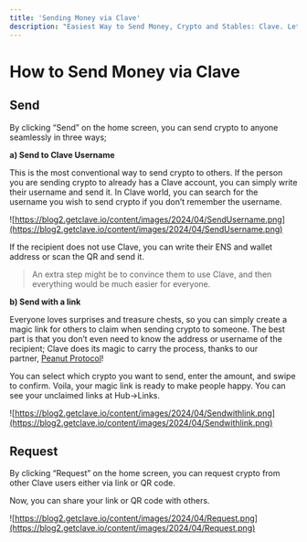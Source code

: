 ```yaml
---
title: 'Sending Money via Clave'
description: "Easiest Way to Send Money, Crypto and Stables: Clave. Let's learn how easy it is:"
---
```


# How to Send Money via Clave

## **Send**

By clicking “Send” on the home screen, you can send crypto to anyone seamlessly in three ways;

**a) Send to Clave Username**

This is the most conventional way to send crypto to others. If the person you are sending crypto to already has a Clave account, you can simply write their username and send it. In Clave world, you can search for the username you wish to send crypto if you don’t remember the username.

![https://blog2.getclave.io/content/images/2024/04/SendUsername.png](https://blog2.getclave.io/content/images/2024/04/SendUsername.png)

If the recipient does not use Clave, you can write their ENS and wallet address or scan the QR and send it.

> An extra step might be to convince them to use Clave, and then everything would be much easier for everyone.
> 

**b) Send with a link**

Everyone loves surprises and treasure chests, so you can simply create a magic link for others to claim when sending crypto to someone. The best part is that you don’t even need to know the address or username of the recipient; Clave does its magic to carry the process, thanks to our partner, [Peanut Protocol](https://peanut.to/?ref=blog2.getclave.io)!

You can select which crypto you want to send, enter the amount, and swipe to confirm. Voila, your magic link is ready to make people happy. You can see your unclaimed links at Hub->Links.

![https://blog2.getclave.io/content/images/2024/04/Sendwithlink.png](https://blog2.getclave.io/content/images/2024/04/Sendwithlink.png)

## **Request**

By clicking “Request” on the home screen, you can request crypto from other Clave users either via link or QR code.

Now, you can share your link or QR code with others.

![https://blog2.getclave.io/content/images/2024/04/Request.png](https://blog2.getclave.io/content/images/2024/04/Request.png)